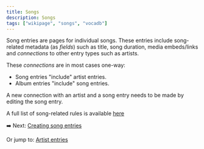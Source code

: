 ```yaml
---
title: Songs
description: Songs
tags: ["wikipage", "songs", "vocadb"]
---
```



Song entries are pages for individual songs. These entries include song-related metadata (as *fields*) such as title, song duration, media embeds/links and *connections* to other entry types such as artists.

These *connections* are in most cases one-way:
- Song entries "include" artist entries.
- Album entries "include" song entries.

A new connection with an artist and a song entry needs to be made by editing the song entry. 

A full list of song-related rules is available [here](/rules/songs)

➡️ Next: [Creating song entries](/docs/songs/song-entry-creation/)

Or jump to: [Artist entries](/docs/artists)

<Navigation />

